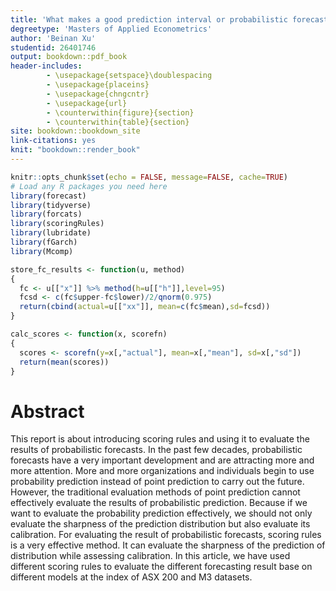 ```yaml
---
title: 'What makes a good prediction interval or probabilistic forecast?'
degreetype: 'Masters of Applied Econometrics'
author: 'Beinan Xu'
studentid: 26401746
output: bookdown::pdf_book
header-includes:
        - \usepackage{setspace}\doublespacing
        - \usepackage{placeins}
        - \usepackage{chngcntr}
        - \usepackage{url}
        - \counterwithin{figure}{section}
        - \counterwithin{table}{section}
site: bookdown::bookdown_site
link-citations: yes
knit: "bookdown::render_book"
---
```


<!--
Edit these lines as appropriate.
The actual thesis content is in several Rmd files.

You'll need to edit the _bookdown.yml file to set the order in which you'd like them to appear.

If you have specific LaTeX packages to add, put them in monashthesis.tex.

You will need to ensure you have installed the knitr and bookdown packages for R.

You will also need LaTeX installed on your computer.
-->

```r
knitr::opts_chunk$set(echo = FALSE, message=FALSE, cache=TRUE)
# Load any R packages you need here
library(forecast)
library(tidyverse)
library(forcats)
library(scoringRules)
library(lubridate)
library(fGarch)
library(Mcomp)

store_fc_results <- function(u, method)
{
  fc <- u[["x"]] %>% method(h=u[["h"]],level=95)
  fcsd <- c(fc$upper-fc$lower)/2/qnorm(0.975)
  return(cbind(actual=u[["xx"]], mean=c(fc$mean),sd=fcsd))
}

calc_scores <- function(x, scorefn)
{
  scores <- scorefn(y=x[,"actual"], mean=x[,"mean"], sd=x[,"sd"])
  return(mean(scores))
}
```


# Abstract {-}

This report is about introducing scoring rules and using it to evaluate the results of probabilistic forecasts. In the past few decades, probabilistic forecasts have a very important development and are attracting more and more attention. More and more organizations and individuals begin to use probability prediction instead of point prediction to carry out the future. However, the traditional evaluation methods of point prediction cannot effectively evaluate the results of probabilistic prediction. Because if we want to evaluate the probability prediction effectively, we should not only evaluate the sharpness of the prediction distribution but also evaluate its calibration. For evaluating the result of probabilistic forecasts, scoring rules is a very effective method. It can evaluate the sharpness of the prediction of distribution while assessing calibration. In this article, we have used different scoring rules to evaluate the different forecasting result base on different models at the index of ASX 200 and M3 datasets.
